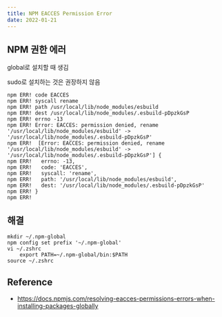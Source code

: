 ```yaml
---
title: NPM EACCES Permission Error
date: 2022-01-21
---
```


## NPM 권한 에러

global로 설치할 때 생김

sudo로 설치하는 것은 권장하지 않음

```
npm ERR! code EACCES
npm ERR! syscall rename
npm ERR! path /usr/local/lib/node_modules/esbuild
npm ERR! dest /usr/local/lib/node_modules/.esbuild-pDpzkGsP
npm ERR! errno -13
npm ERR! Error: EACCES: permission denied, rename '/usr/local/lib/node_modules/esbuild' -> '/usr/local/lib/node_modules/.esbuild-pDpzkGsP'
npm ERR!  [Error: EACCES: permission denied, rename '/usr/local/lib/node_modules/esbuild' -> '/usr/local/lib/node_modules/.esbuild-pDpzkGsP'] {
npm ERR!   errno: -13,
npm ERR!   code: 'EACCES',
npm ERR!   syscall: 'rename',
npm ERR!   path: '/usr/local/lib/node_modules/esbuild',
npm ERR!   dest: '/usr/local/lib/node_modules/.esbuild-pDpzkGsP'
npm ERR! }
npm ERR!
```

## 해결 

```
mkdir ~/.npm-global
npm config set prefix '~/.npm-global'
vi ~/.zshrc
    export PATH=~/.npm-global/bin:$PATH
source ~/.zshrc
```


## Reference  
- https://docs.npmjs.com/resolving-eacces-permissions-errors-when-installing-packages-globally